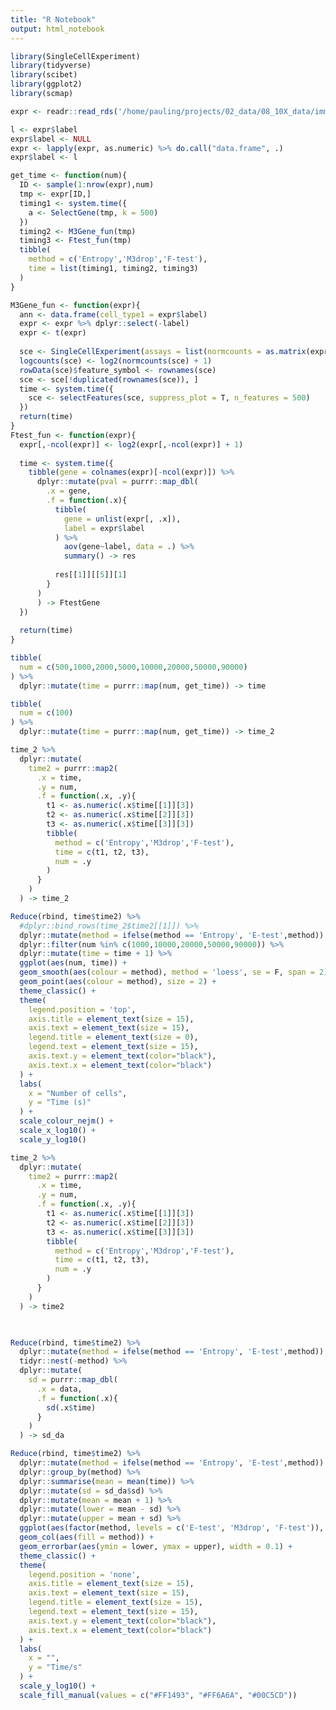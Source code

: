 ```yaml
---
title: "R Notebook"
output: html_notebook
---
```


```r
library(SingleCellExperiment)
library(tidyverse)
library(scibet)
library(ggplot2)
library(scmap)
```


```r
expr <- readr::read_rds('/home/pauling/projects/02_data/08_10X_data/immu_tpm.rds.gz')
```


```r
l <- expr$label
expr$label <- NULL
expr <- lapply(expr, as.numeric) %>% do.call("data.frame", .)
expr$label <- l

get_time <- function(num){
  ID <- sample(1:nrow(expr),num)
  tmp <- expr[ID,]
  timing1 <- system.time({
    a <- SelectGene(tmp, k = 500)
  })
  timing2 <- M3Gene_fun(tmp)
  timing3 <- Ftest_fun(tmp)
  tibble(
    method = c('Entropy','M3drop','F-test'),
    time = list(timing1, timing2, timing3)
  )
}
```

```r
M3Gene_fun <- function(expr){ 
  ann <- data.frame(cell_type1 = expr$label) 
  expr <- expr %>% dplyr::select(-label)
  expr <- t(expr)
  
  sce <- SingleCellExperiment(assays = list(normcounts = as.matrix(expr)), colData = ann)
  logcounts(sce) <- log2(normcounts(sce) + 1)
  rowData(sce)$feature_symbol <- rownames(sce)
  sce <- sce[!duplicated(rownames(sce)), ]
  time <- system.time({
    sce <- selectFeatures(sce, suppress_plot = T, n_features = 500)
  })
  return(time)
}
Ftest_fun <- function(expr){ 
  expr[,-ncol(expr)] <- log2(expr[,-ncol(expr)] + 1)
  
  time <- system.time({
    tibble(gene = colnames(expr)[-ncol(expr)]) %>%
      dplyr::mutate(pval = purrr::map_dbl(
        .x = gene,
        .f = function(.x){
          tibble(
            gene = unlist(expr[, .x]),
            label = expr$label
          ) %>%
            aov(gene~label, data = .) %>%
            summary() -> res
        
          res[[1]][[5]][1]
        }
      )
      ) -> FtestGene
  })
  
  return(time)
}
```


```r
tibble(
  num = c(500,1000,2000,5000,10000,20000,50000,90000)
) %>%
  dplyr::mutate(time = purrr::map(num, get_time)) -> time

tibble(
  num = c(100)
) %>%
  dplyr::mutate(time = purrr::map(num, get_time)) -> time_2
```

```r
time_2 %>%
  dplyr::mutate(
    time2 = purrr::map2(
      .x = time,
      .y = num,
      .f = function(.x, .y){
        t1 <- as.numeric(.x$time[[1]][3])
        t2 <- as.numeric(.x$time[[2]][3])
        t3 <- as.numeric(.x$time[[3]][3])
        tibble(
          method = c('Entropy','M3drop','F-test'),
          time = c(t1, t2, t3),
          num = .y
        )
      }
    )
  ) -> time_2
```

```r
Reduce(rbind, time$time2) %>%
  #dplyr::bind_rows(time_2$time2[[1]]) %>%
  dplyr::mutate(method = ifelse(method == 'Entropy', 'E-test',method)) %>%
  dplyr::filter(num %in% c(1000,10000,20000,50000,90000)) %>%
  dplyr::mutate(time = time + 1) %>%
  ggplot(aes(num, time)) +
  geom_smooth(aes(colour = method), method = 'loess', se = F, span = 2) +
  geom_point(aes(colour = method), size = 2) +
  theme_classic() +
  theme(
    legend.position = 'top',
    axis.title = element_text(size = 15),
    axis.text = element_text(size = 15),
    legend.title = element_text(size = 0),
    legend.text = element_text(size = 15),
    axis.text.y = element_text(color="black"),
    axis.text.x = element_text(color="black")
  ) +
  labs(
    x = "Number of cells",
    y = "Time (s)"
  ) +
  scale_colour_nejm() +
  scale_x_log10() +
  scale_y_log10()
```

```r
time_2 %>%
  dplyr::mutate(
    time2 = purrr::map2(
      .x = time,
      .y = num,
      .f = function(.x, .y){
        t1 <- as.numeric(.x$time[[1]][3])
        t2 <- as.numeric(.x$time[[2]][3])
        t3 <- as.numeric(.x$time[[3]][3])
        tibble(
          method = c('Entropy','M3drop','F-test'),
          time = c(t1, t2, t3),
          num = .y
        )
      }
    )
  ) -> time2


  
Reduce(rbind, time$time2) %>%
  dplyr::mutate(method = ifelse(method == 'Entropy', 'E-test',method)) %>%
  tidyr::nest(-method) %>%
  dplyr::mutate(
    sd = purrr::map_dbl(
      .x = data,
      .f = function(.x){
        sd(.x$time)
      }
    )
  ) -> sd_da

Reduce(rbind, time$time2) %>%
  dplyr::mutate(method = ifelse(method == 'Entropy', 'E-test',method)) %>%
  dplyr::group_by(method) %>%
  dplyr::summarise(mean = mean(time)) %>%
  dplyr::mutate(sd = sd_da$sd) %>%
  dplyr::mutate(mean = mean + 1) %>%
  dplyr::mutate(lower = mean - sd) %>%
  dplyr::mutate(upper = mean + sd) %>%
  ggplot(aes(factor(method, levels = c('E-test', 'M3drop', 'F-test')), mean)) +
  geom_col(aes(fill = method)) +
  geom_errorbar(aes(ymin = lower, ymax = upper), width = 0.1) +
  theme_classic() +
  theme(
    legend.position = 'none',
    axis.title = element_text(size = 15),
    axis.text = element_text(size = 15),
    legend.title = element_text(size = 15),
    legend.text = element_text(size = 15),
    axis.text.y = element_text(color="black"),
    axis.text.x = element_text(color="black")
  ) +
  labs(
    x = "",
    y = "Time/s"
  ) +
  scale_y_log10() +
  scale_fill_manual(values = c("#FF1493", "#FF6A6A", "#00C5CD"))
```

